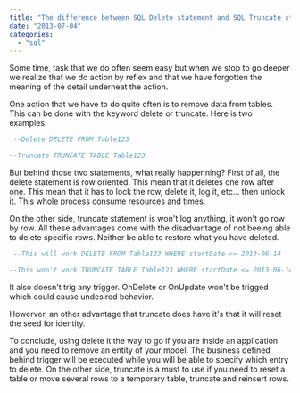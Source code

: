 ```yaml
---
title: "The difference between SQL Delete statement and SQL Truncate statement"
date: "2013-07-04"
categories: 
  - "sql"
---
```


Some time, task that we do often seem easy but when we stop to go deeper we realize that we do action by reflex and that we have forgotten the meaning of the detail underneat the action.

One action that we have to do quite often is to remove data from tables. This can be done with the keyword delete or truncate. Here is two examples. 
```sql
 --Delete DELETE FROM Table123

--Truncate TRUNCATE TABLE Table123 
```


But behind those two statements, what really happenning? First of all, the delete statement is row oriented. This mean that it deletes one row after one. This mean that it has to lock the row, delete it, log it, etc... then unlock it. This whole process consume resources and times.

On the other side, truncate statement is won't log anything, it won't go row by row. All these advantages come with the disadvantage of not beeing able to delete specific rows. Neither be able to restore what you have deleted.


```sql
 --This will work DELETE FROM Table123 WHERE startDate <= 2013-06-14

--This won't work TRUNCATE TABLE Table123 WHERE startDate <= 2013-06-14 -- Error! 
```


It also doesn't trig any trigger. OnDelete or OnUpdate won't be trigged which could cause undesired behavior.

Howerver, an other advantage that truncate does have it's that it will reset the seed for identity.

To conclude, using delete it the way to go if you are inside an application and you need to remove an entity of your model. The business defined behind trigger will be executed while you will be able to specify which entry to delete. On the other side, truncate is a must to use if you need to reset a table or move several rows to a temporary table, truncate and reinsert rows.
